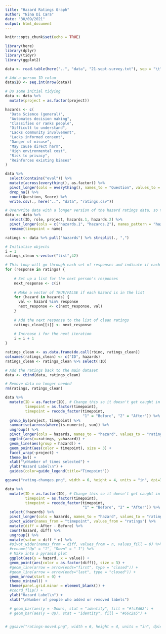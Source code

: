 ```yaml
---
title: "Hazard Ratings Graph"
author: "Nina Di Cara"
date: "30/09/2021"
output: html_document
---
```


```r
knitr::opts_chunk$set(echo = TRUE)

library(here)
library(dplyr)
library(tidyr)
library(ggplot2)

data <- read.table(here("..", "data", "21-sept-survey.txt"), sep = "\t", header = TRUE, encoding="utf-8")

# Add a person ID colum
data$ID <- seq.int(nrow(data))

# Do some initial tidying
data <- data %>% 
  mutate(project = as.factor(project))

hazards <- c(
  "Data Science (general)",
  "Automates decision making",
  "Classifies or ranks people",
  "Difficult to understand",
  "Lacks community involvement",
  "Lacks informed consent",
  "Danger of misuse",
  "May cause direct harm",
  "High environmental cost",
  "Risk to privacy",
  "Reinforces existing biases"
)

```


```r

data %>%
  select(contains("eval")) %>%
  mutate(across(everything(), as.factor)) %>%
  pivot_longer(cols = everything(), names_to = "Question", values_to = "Score", names_prefix = "eval.") %>%
  drop_na() %>%
  count(Question, Score) %>%
  write.csv(., here("..", "data", "ratings.csv"))

```


```r

# Overwrite data with a longer version of the hazard ratings data, so the timepoint of the ratings is a column
data <- data %>% 
  select(ID, role, project, hazards.1, hazards.2) %>%
  pivot_longer(cols = c("hazards.1", "hazards.2"), names_pattern = "hazards.(.)", values_to = "hazards") %>%
  rename(timepoint = name)

ratings <- data %>% pull("hazards") %>% strsplit(., ",")

# Initialise objects 
i = 1
ratings_clean <-vector("list",42)

# This loop will go through each set of responses and indicate if each hazard is present or not. 
for (response in ratings) {
  
    # Set up a list for the next person's responses
    next_response <- c(i)
    
    # Make a vector of TRUE/FALSE if each hazard is in the list
    for (hazard in hazards) {
      val <- hazard %in% response
      next_response <- c(next_response, val)
    }
    
    # Add the next response to the list of clean ratings
    ratings_clean[[i]] <- next_response
    
    # Increase i for the next iteration
    i = i + 1
}

ratings_clean <- as.data.frame(do.call(rbind, ratings_clean))
colnames(ratings_clean) <- c("ID", hazards)
ratings_clean <- ratings_clean %>% select(!ID)

# Add the ratings back to the main dataset 
data <- cbind(data, ratings_clean)

# Remove data no longer needed
rm(ratings, ratings_clean)

```

```r

data %>% 
  mutate(ID = as.factor(ID), # Change this so it doesn't get caught in 'numeric' net
         timepoint = as.factor(timepoint),
         timepoint = recode_factor(timepoint, 
                                   "1" = "Before", "2" = "After")) %>% 
  group_by(project, timepoint) %>%
  summarise(across(where(is.numeric), sum)) %>%
  ungroup() %>%
  pivot_longer(cols = hazards, names_to = "hazard", values_to = "ratings") %>%
  ggplot(aes(x=ratings, y=hazard)) +
  geom_line(aes(group = hazard)) +
  geom_point(aes(color = timepoint), size = 3) + 
  facet_wrap(~project) +
  theme_bw() + 
  xlab("\nNumber of times selected") + 
  ylab("Hazard Label\n") + 
  guides(color=guide_legend(title="Timepoint"))

ggsave("rating-changes.png", width = 6, height = 4, units = "in", dpi=330)

```


```r

data %>% 
  mutate(ID = as.factor(ID), # Change this so it doesn't get caught in 'numeric' net
         timepoint = as.factor(timepoint),
         timepoint = recode_factor(timepoint, 
                                   "1" = "Before", "2" = "After")) %>% 
  select(!hazards) %>%
  pivot_longer(cols = hazards, names_to = "hazard", values_to = "ratings") %>%
  pivot_wider(names_from = "timepoint", values_from = "ratings") %>%
  mutate(diff = After - Before) %>%
  count(hazard, diff) %>%
  ungroup() %>%
  mutate(value = diff * n) %>%
  #pivot_wider(names_from = diff, values_from = n, values_fill = 0) %>%
  #rename("Up" = "1", "Down" = "-1") %>%
  # Make into a pyramid plot
  ggplot(aes(y = hazard, x = value)) +
  geom_point(aes(color = as.factor(diff)), size = 3) + 
  #geom_line(arrow = arrow(ends="first", type = "closed")) +
  #geom_line(arrow = arrow(ends="last", type = "closed")) +
  geom_arrow(start = 0) +
  theme_minimal() +
  theme(panel.grid.minor = element_blank()) +
  #coord_flip() +
  ylab("Hazard Label\n") + 
  xlab("\nNumber of people who added or removed labels")

  # geom_bar(aes(y = -Down), stat = "identity", fill = "#fc8d62") + 
  # geom_bar(aes(y = Up), stat = "identity", fill = "#66c2a5") + 


# ggsave("ratings-moved.png", width = 6, height = 4, units = "in", dpi=330)
```